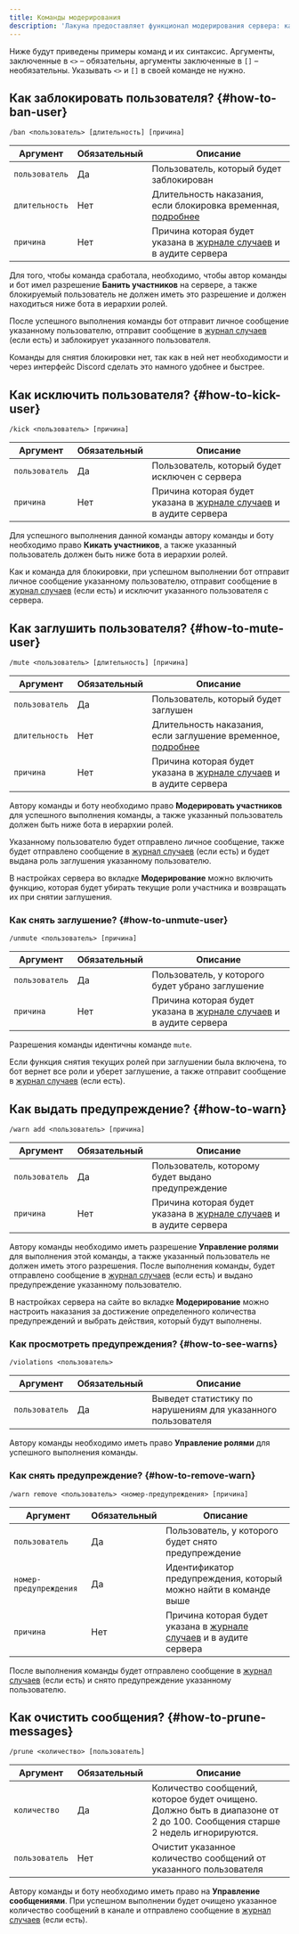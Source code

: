 ```yaml
---
title: Команды модерирования
description: 'Лакуна предоставляет функционал модерирования сервера: как простой, так и продвинутый'
---
```


Ниже будут приведены примеры команд и их синтаксис. Аргументы, заключенные в `<>` – обязательны, аргументы заключенные в `[]` – необязательны. Указывать `<>` и `[]` в своей команде не нужно.

## Как заблокировать пользователя? \{#how-to-ban-user}

`/ban <пользователь> [длительность] [причина]`

| Аргумент       | Обязательный | Описание                                                                                              |
| -------------- | ------------ | ----------------------------------------------------------------------------------------------------- |
| `пользователь` | Да           | Пользователь, который будет заблокирован                                                              |
| `длительность` | Нет          | Длительность наказания, если блокировка временная, [подробнее](../commands#duration-argument)         |
| `причина`      | Нет          | Причина которая будет указана в [журнале случаев](../moderation/moderation-log.md) и в аудите сервера |

Для того, чтобы команда сработала, необходимо, чтобы автор команды и бот имел разрешение **Банить участников** на сервере, а также блокируемый пользователь не должен иметь это разрешение и должен находиться ниже бота в иерархии ролей.

После успешного выполнения команды бот отправит личное сообщение указанному пользователю, отправит сообщение в [журнал случаев](../moderation/moderation-log.md) (если есть) и заблокирует указанного пользователя.

Команды для снятия блокировки нет, так как в ней нет необходимости и через интерфейс Discord сделать это намного удобнее и быстрее.

## Как исключить пользователя? \{#how-to-kick-user}

`/kick <пользователь> [причина]`

| Аргумент       | Обязательный | Описание                                                                                              |
| -------------- | ------------ | ----------------------------------------------------------------------------------------------------- |
| `пользователь` | Да           | Пользователь, который будет исключен с сервера                                                        |
| `причина`      | Нет          | Причина которая будет указана в [журнале случаев](../moderation/moderation-log.md) и в аудите сервера |

Для успешного выполнения данной команды автору команды и боту необходимо право **Кикать участников**, а также указанный пользователь должен быть ниже бота в иерархии ролей.

Как и команда для блокировки, при успешном выполнении бот отправит личное сообщение указанному пользователю, отправит сообщение в [журнал случаев](../moderation/moderation-log.md) (если есть) и исключит указанного пользователя с сервера.

## Как заглушить пользователя? \{#how-to-mute-user}

`/mute <пользователь> [длительность] [причина]`

| Аргумент       | Обязательный | Описание                                                                                              |
| -------------- | ------------ | ----------------------------------------------------------------------------------------------------- |
| `пользователь` | Да           | Пользователь, который будет заглушен                                                                  |
| `длительность` | Нет          | Длительность наказания, если заглушение временное, [подробнее](../commands#duration-argument)         |
| `причина`      | Нет          | Причина которая будет указана в [журнале случаев](../moderation/moderation-log.md) и в аудите сервера |

Автору команды и боту необходимо право **Модерировать участников** для успешного выполнения команды, а также указанный пользователь должен быть ниже бота в иерархии ролей.

Указанному пользователю будет отправлено личное сообщение, также будет отправлено сообщение в [журнал случаев](../moderation/moderation-log.md) (если есть) и будет выдана роль заглушения указанному пользователю.

В настройках сервера во вкладке **Модерирование** можно включить функцию, которая будет убирать текущие роли участника и возвращать их при снятии заглушения.

### Как снять заглушение? \{#how-to-unmute-user}

`/unmute <пользователь> [причина]`

| Аргумент       | Обязательный | Описание                                                                                              |
| -------------- | ------------ | ----------------------------------------------------------------------------------------------------- |
| `пользователь` | Да           | Пользователь, у которого будет убрано заглушение                                                      |
| `причина`      | Нет          | Причина которая будет указана в [журнале случаев](../moderation/moderation-log.md) и в аудите сервера |

Разрешения команды идентичны команде `mute`.

Если функция снятия текущих ролей при заглушении была включена, то бот вернет все роли и уберет заглушение, а также отправит сообщение в [журнал случаев](../moderation/moderation-log.md) (если есть).

## Как выдать предупреждение? \{#how-to-warn}

`/warn add <пользователь> [причина]`

| Аргумент       | Обязательный | Описание                                                                                              |
| -------------- | ------------ | ----------------------------------------------------------------------------------------------------- |
| `пользователь` | Да           | Пользователь, которому будет выдано предупреждение                                                    |
| `причина`      | Нет          | Причина которая будет указана в [журнале случаев](../moderation/moderation-log.md) и в аудите сервера |

Автору команды необходимо иметь разрешение **Управление ролями** для выполнения этой команды, а также указанный пользователь не должен иметь этого разрешения. После выполнения команды, будет отправлено сообщение в [журнал случаев](../moderation/moderation-log.md) (если есть) и выдано предупреждение указанному пользователю.

В настройках сервера на сайте во вкладке **Модерирование** можно настроить наказания за достижение определенного количества предупреждений и выбрать действия, который будут выполнены.

### Как просмотреть предупреждения? \{#how-to-see-warns}

`/violations <пользователь>`

| Аргумент       | Обязательный | Описание                                                     |
| -------------- | ------------ | ------------------------------------------------------------ |
| `пользователь` | Да           | Выведет статистику по нарушениям для указанного пользователя |

Автору команды необходимо иметь право **Управление ролями** для успешного выполнения команды.

### Как снять предупреждение? \{#how-to-remove-warn}

`/warn remove <пользователь> <номер-предупреждения> [причина]`

| Аргумент               | Обязательный | Описание                                                                                              |
| ---------------------- | ------------ | ----------------------------------------------------------------------------------------------------- |
| `пользователь`         | Да           | Пользователь, у которого будет снято предупреждение                                                   |
| `номер-предупреждения` | Да           | Идентификатор предупреждения, который можно найти в команде выше                                      |
| `причина`              | Нет          | Причина которая будет указана в [журнале случаев](../moderation/moderation-log.md) и в аудите сервера |

После выполнения команды будет отправлено сообщение в [журнал случаев](../moderation/moderation-log.md) (если есть) и снято предупреждение указанному пользователю.

## Как очистить сообщения? \{#how-to-prune-messages}

`/prune <количество> [пользователь]`

| Аргумент       | Обязательный | Описание                                                                                                                  |
| -------------- | ------------ | ------------------------------------------------------------------------------------------------------------------------- |
| `количество`   | Да           | Количество сообщений, которое будет очищено. Должно быть в диапазоне от 2 до 100. Сообщения старше 2 недель игнорируются. |
| `пользователь` | Нет          | Очистит указанное количество сообщений от указанного пользователя                                                         |

Автору команды и боту необходимо иметь право на **Управление сообщениями**. При успешном выполнении будет очищено указанное количество сообщений в канале и отправлено сообщение в [журнал случаев](../moderation/moderation-log.md) (если есть).
